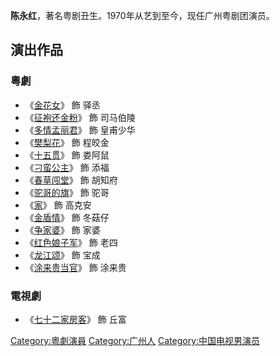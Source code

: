{{blpunsourced|time=2015-08-09T17:59:16+00:00}}
{{藝人
| 姓名 = 陳永紅
| 類型 = 男演員
| 國籍 = {{PRC}}
| 出生日期 = 
| 出生地點 = 
| 教育程度 = 
| 活躍年代 = 
| 經紀公司 = 
}}

'''陈永红'''，著名粤剧丑生。1970年从艺到至今，现任广州粤剧团演员。

==演出作品==
===粵劇===
*《[[金花女|金花女]]》 飾 驿丞
*《[[征袍还金粉|征袍还金粉]]》 飾 司马伯陵
*《[[多情孟丽君|多情孟丽君]]》 飾 皇甫少华
*《[[樊梨花|樊梨花]]》 飾 程皎金
*《[[十五贯|十五贯]]》 飾 娄阿鼠
*《[[刁蛮公主_(粤剧)|刁蛮公主]]》 飾 添福
*《[[春草闯堂|春草闯堂]]》 飾 胡知府
*《[[驼哥的旗|驼哥的旗]]》 飾 驼哥
*《[[家_(粤剧)|家]]》 飾 高克安
*《[[金盾情|金盾情]]》 飾 冬菇仔
*《[[争家婆|争家婆]]》 飾 家婆
*《[[红色娘子军|红色娘子军]]》 飾 老四
*《[[龙江颂|龙江颂]]》 飾 宝成
*《[[涂来贵当官|涂来贵当官]]》 飾 涂来贵

===電視劇===
*《[[七十二家房客_(電視劇)|七十二家房客]]》 飾 丘富

{{DEFAULTSORT:chen yonghong}}
[[Category:粵劇演員|Category:粵劇演員]]
[[Category:广州人|Category:广州人]]
[[Category:中国电视男演员|Category:中国电视男演员]]